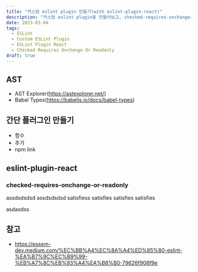 ```yaml
---
title: "커스텀 eslint plugin 만들기(with eslint-plugin-react)"
description: "커스텀 eslint plugin을 만들어보고, checked-requires-onchange-or-readonly을 어떻게 구성했는지 알아봅니다."
date: 2023-03-04
tags:
  - ESLint
  - Custom ESLint Plugin
  - ESLint Plugin React
  - Checked Requires Onchange Or Readonly
draft: true
---
```


## AST

- AST Explorer(https://astexplorer.net/)
- Babel Types(https://babeljs.io/docs/babel-types)

## 간단 플러그인 만들기

- 함수
- 추가
- npm link

## eslint-plugin-react

### checked-requires-onchange-or-readonly

assdsdsdsd
assdsdsdsd
satisfiess
satisfies
satisfies
satisfies

asdasdss

## 참고

- https://essem-dev.medium.com/%EC%BB%A4%EC%8A%A4%ED%85%80-eslint-%EA%B7%9C%EC%B9%99-%EB%A7%8C%EB%93%A4%EA%B8%B0-79626f908f9e
